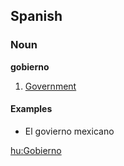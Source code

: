 ==Spanish==

===Noun===
'''gobierno'''
#[[Government]]

====Examples====
*El govierno mexicano

[[hu:Gobierno]]